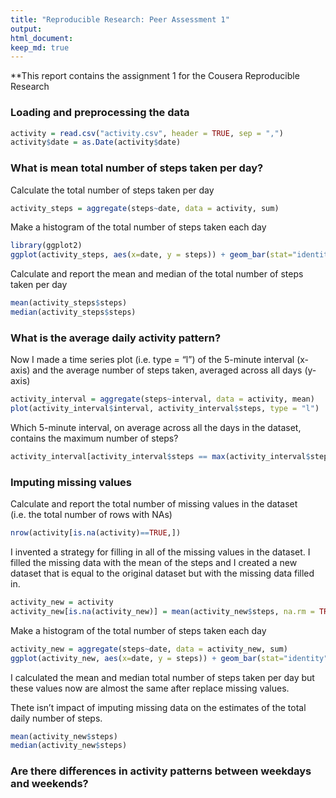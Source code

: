 ```yaml
---
title: "Reproducible Research: Peer Assessment 1"
output: 
html_document:
keep_md: true
---
```


**This report contains the assignment 1 for the Cousera Reproducible Research 

### Loading and preprocessing the data
```r
activity = read.csv("activity.csv", header = TRUE, sep = ",")
activity$date = as.Date(activity$date)
```

### What is mean total number of steps taken per day?
Calculate the total number of steps taken per day
```r
activity_steps = aggregate(steps~date, data = activity, sum)
```

Make a histogram of the total number of steps taken each day
```r
library(ggplot2)
ggplot(activity_steps, aes(x=date, y = steps)) + geom_bar(stat="identity")
```

Calculate and report the mean and median of the total number of steps taken per day
```r
mean(activity_steps$steps)
median(activity_steps$steps)

```

### What is the average daily activity pattern?

Now I made a time series plot (i.e. type = "l") of the 5-minute interval (x-axis) and the average number of steps taken, averaged across all days (y-axis)

```r
activity_interval = aggregate(steps~interval, data = activity, mean)
plot(activity_interval$interval, activity_interval$steps, type = "l")
```

Which 5-minute interval, on average across all the days in the dataset, contains the maximum number of steps?

```r
activity_interval[activity_interval$steps == max(activity_interval$steps),]$interval
```

### Imputing missing values

Calculate and report the total number of missing values in the dataset (i.e. the total number of rows with NAs)
```r
nrow(activity[is.na(activity)==TRUE,])
```

I invented a strategy for filling in all of the missing values in the dataset. I filled the missing data with the mean of the steps and I created a new dataset that is equal to the original dataset but with the missing data filled in.
```r
activity_new = activity
activity_new[is.na(activity_new)] = mean(activity_new$steps, na.rm = TRUE)
```

Make a histogram of the total number of steps taken each day 
```r
activity_new = aggregate(steps~date, data = activity_new, sum)
ggplot(activity_new, aes(x=date, y = steps)) + geom_bar(stat="identity")

```

I calculated the mean and median total number of steps taken per day but these values now are almost the same after replace missing values.

Thete isn't impact of imputing missing data on the estimates of the total daily number of steps.

```r
mean(activity_new$steps)
median(activity_new$steps)
```

### Are there differences in activity patterns between weekdays and weekends?
```r

```